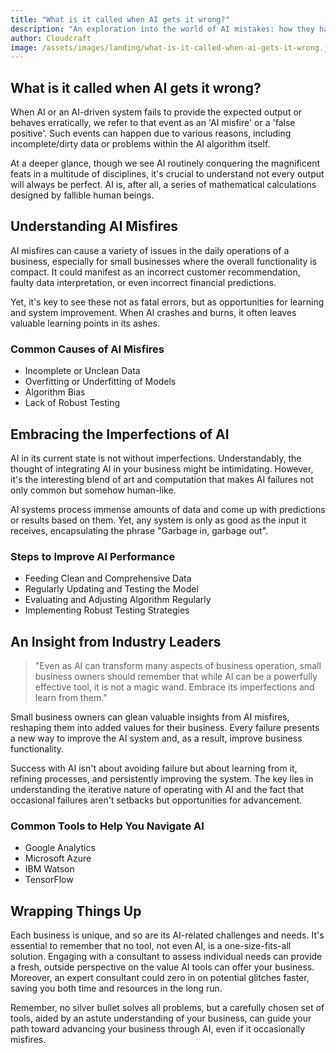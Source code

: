 ```yaml
---
title: "What is it called when AI gets it wrong?"
description: "An exploration into the world of AI mistakes: how they happen, what we call them, and what small business owners can do to reduce their frequency."
author: Cloudcraft
image: /assets/images/landing/what-is-it-called-when-ai-gets-it-wrong.jpg
---
```


## What is it called when AI gets it wrong?

When AI or an AI-driven system fails to provide the expected output or behaves erratically, we refer to that event as an 'AI misfire' or a 'false positive'. Such events can happen due to various reasons, including incomplete/dirty data or problems within the AI algorithm itself.

At a deeper glance, though we see AI routinely conquering the magnificent feats in a multitude of disciplines, it's crucial to understand not every output will always be perfect. AI is, after all, a series of mathematical calculations designed by fallible human beings.

<ServicesBlurb />

## Understanding AI Misfires

AI misfires can cause a variety of issues in the daily operations of a business, especially for small businesses where the overall functionality is compact. It could manifest as an incorrect customer recommendation, faulty data interpretation, or even incorrect financial predictions.

Yet, it's key to see these not as fatal errors, but as opportunities for learning and system improvement. When AI crashes and burns, it often leaves valuable learning points in its ashes. 

### Common Causes of AI Misfires

 * Incomplete or Unclean Data
 * Overfitting or Underfitting of Models
 * Algorithm Bias
 * Lack of Robust Testing

## Embracing the Imperfections of AI

AI in its current state is not without imperfections. Understandably, the thought of integrating AI in your business might be intimidating. However, it's the interesting blend of art and computation that makes AI failures not only common but somehow human-like.

AI systems process immense amounts of data and come up with predictions or results based on them. Yet, any system is only as good as the input it receives, encapsulating the phrase "Garbage in, garbage out". 

### Steps to Improve AI Performance

 * Feeding Clean and Comprehensive Data
 * Regularly Updating and Testing the Model
 * Evaluating and Adjusting Algorithm Regularly
 * Implementing Robust Testing Strategies 

<GetStartedBlurb />

## An Insight from Industry Leaders 

<blockquote>"Even as AI can transform many aspects of business operation, small business owners should remember that while AI can be a powerfully effective tool, it is not a magic wand. Embrace its imperfections and learn from them."</blockquote>

Small business owners can glean valuable insights from AI misfires, reshaping them into added values for their business. Every failure presents a new way to improve the AI system and, as a result, improve business functionality.

Success with AI isn't about avoiding failure but about learning from it, refining processes, and persistently improving the system. The key lies in understanding the iterative nature of operating with AI and the fact that occasional failures aren't setbacks but opportunities for advancement.  

### Common Tools to Help You Navigate AI

 * Google Analytics
 * Microsoft Azure
 * IBM Watson
 * TensorFlow

## Wrapping Things Up

Each business is unique, and so are its AI-related challenges and needs. It's essential to remember that no tool, not even AI, is a one-size-fits-all solution. Engaging with a consultant to assess individual needs can provide a fresh, outside perspective on the value AI tools can offer your business. Moreover, an expert consultant could zero in on potential glitches faster, saving you both time and resources in the long run.

Remember, no silver bullet solves all problems, but a carefully chosen set of tools, aided by an astute understanding of your business, can guide your path toward advancing your business through AI, even if it occasionally misfires.
